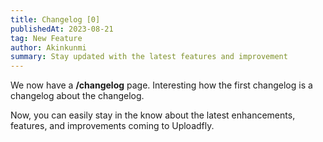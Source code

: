 ```yaml
---
title: Changelog [0]
publishedAt: 2023-08-21
tag: New Feature
author: Akinkunmi
summary: Stay updated with the latest features and improvement
---
```


We now have a **/changelog** page. Interesting how the first changelog is a changelog about the changelog.

Now, you can easily stay in the know about the latest enhancements, features, and improvements coming to Uploadfly.
